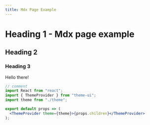 ```yaml
---
title: Mdx Page Example
---
```


# Heading 1 - Mdx page example

## Heading 2

### Heading 3

Hello there!

```jsx
// comment
import React from "react";
import { ThemeProvider } from "theme-ui";
import theme from "./theme";

export default props => (
  <ThemeProvider theme={theme}>{props.children}</ThemeProvider>
);
```

